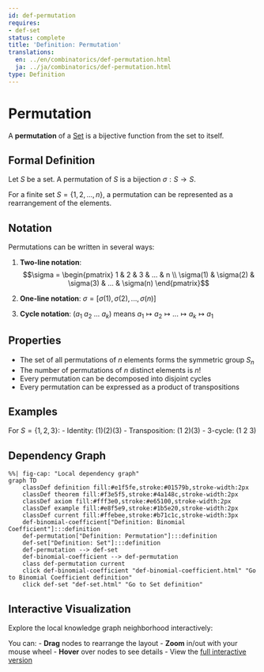 ```yaml
---
id: def-permutation
requires:
- def-set
status: complete
title: 'Definition: Permutation'
translations:
  en: ../en/combinatorics/def-permutation.html
  ja: ../ja/combinatorics/def-permutation.html
type: Definition
---
```


# Permutation {#def-permutation}

A **permutation** of a [Set](../logic-set-theory/def-set.qmd) is a bijective function from the set to itself.

## Formal Definition

Let $S$ be a set. A permutation of $S$ is a bijection $\sigma: S \to S$.

For a finite set $S = \{1, 2, ..., n\}$, a permutation can be represented as a rearrangement of the elements.

## Notation

Permutations can be written in several ways:

1. **Two-line notation**:
   $$\sigma = \begin{pmatrix} 1 & 2 & 3 & ... & n \\ \sigma(1) & \sigma(2) & \sigma(3) & ... & \sigma(n) \end{pmatrix}$$

2. **One-line notation**: $\sigma = [\sigma(1), \sigma(2), ..., \sigma(n)]$

3. **Cycle notation**: $(a_1\ a_2\ ...\ a_k)$ means $a_1 \mapsto a_2 \mapsto ... \mapsto a_k \mapsto a_1$

## Properties

- The set of all permutations of $n$ elements forms the symmetric group $S_n$
- The number of permutations of $n$ distinct elements is $n!$
- Every permutation can be decomposed into disjoint cycles
- Every permutation can be expressed as a product of transpositions

## Examples

For $S = \{1, 2, 3\}$:
- Identity: $(1)(2)(3)$
- Transposition: $(1\ 2)(3)$
- 3-cycle: $(1\ 2\ 3)$

## Dependency Graph

```mermaid
%%| fig-cap: "Local dependency graph"
graph TD
    classDef definition fill:#e1f5fe,stroke:#01579b,stroke-width:2px
    classDef theorem fill:#f3e5f5,stroke:#4a148c,stroke-width:2px
    classDef axiom fill:#fff3e0,stroke:#e65100,stroke-width:2px
    classDef example fill:#e8f5e9,stroke:#1b5e20,stroke-width:2px
    classDef current fill:#ffebee,stroke:#b71c1c,stroke-width:3px
    def-binomial-coefficient["Definition: Binomial Coefficient"]:::definition
    def-permutation["Definition: Permutation"]:::definition
    def-set["Definition: Set"]:::definition
    def-permutation --> def-set
    def-binomial-coefficient --> def-permutation
    class def-permutation current
    click def-binomial-coefficient "def-binomial-coefficient.html" "Go to Binomial Coefficient definition"
    click def-set "def-set.html" "Go to Set definition"
```

## Interactive Visualization

Explore the local knowledge graph neighborhood interactively:

::: {.graph-viz data-id="def-permutation" data-width="700" data-height="500"}
:::

You can:
- **Drag** nodes to rearrange the layout
- **Zoom** in/out with your mouse wheel
- **Hover** over nodes to see details
- View the [full interactive version](../../output/interactive/def-permutation.html){target="_blank"}
